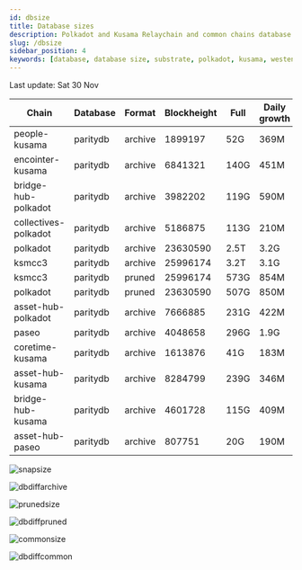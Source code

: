 ```yaml
---
id: dbsize
title: Database sizes
description: Polkadot and Kusama Relaychain and common chains database sizes
slug: /dbsize
sidebar_position: 4
keywords: [database, database size, substrate, polkadot, kusama, westend]
---
```



Last update: Sat 30 Nov

| Chain    | Database   | Format | Blockheight | Full         | Daily growth |
| ------------------------| ----------- | -------- | ------- | ---------- | ----- | 
| people-kusama | paritydb | archive | 1899197 | 52G | 369M |
| encointer-kusama | paritydb | archive | 6841321 | 140G | 451M |
| bridge-hub-polkadot | paritydb | archive | 3982202 | 119G | 590M |
| collectives-polkadot | paritydb | archive | 5186875 | 113G | 210M |
| polkadot | paritydb | archive | 23630590 | 2.5T | 3.2G |
| ksmcc3 | paritydb | archive | 25996174 | 3.2T | 3.1G |
| ksmcc3 | paritydb | pruned | 25996174 | 573G | 854M |
| polkadot | paritydb | pruned | 23630590 | 507G | 850M |
| asset-hub-polkadot | paritydb | archive | 7666885 | 231G | 422M |
| paseo | paritydb | archive | 4048658 | 296G | 1.9G |
| coretime-kusama | paritydb | archive | 1613876 | 41G | 183M |
| asset-hub-kusama | paritydb | archive | 8284799 | 239G | 346M |
| bridge-hub-kusama | paritydb | archive | 4601728 | 115G | 409M |
| asset-hub-paseo | paritydb | archive | 807751 | 20G | 190M |

![snapsize](/img/archivesize.png)

![dbdiffarchive](/img/dbdiffrelay.png)

![prunedsize](/img/prunedsize.png)

![dbdiffpruned](/img/dbdiffpruned.png)

![commonsize](/img/commonsize.png)

![dbdiffcommon](/img/dbdiffcommon.png)
